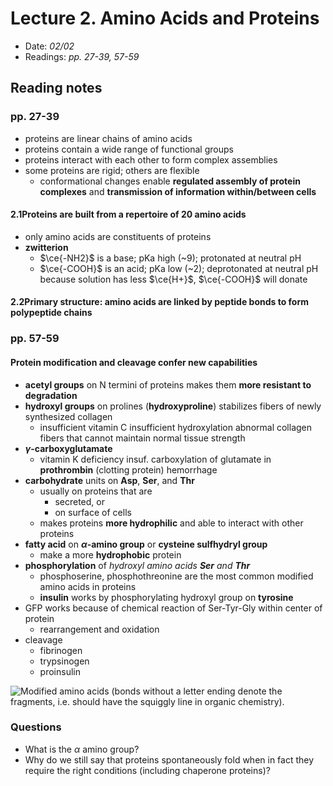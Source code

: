 # Lecture 2. Amino Acids and Proteins

- Date: _02/02_
- Readings: _pp. 27-39, 57-59_

## Reading notes

### pp. 27-39

- proteins are linear chains of amino acids
- proteins contain a wide range of functional groups
- proteins interact with each other to form complex assemblies
- some proteins are rigid; others are flexible
    - conformational changes enable **regulated assembly of protein complexes** and **transmission of information within/between cells**

#### 2.1<SPACE />Proteins are built from a repertoire of 20 amino acids
- only <L /> amino acids are constituents of proteins
- **zwitterion**
    - $\ce{-NH2}$ is a base; pKa high (~9); protonated at neutral pH
    - $\ce{-COOH}$ is an acid; pKa low (~2); deprotonated at neutral pH because solution has less $\ce{H+}$, $\ce{-COOH}$ will donate

#### 2.2<SPACE />Primary structure: amino acids are linked by peptide bonds to form polypeptide chains

### pp. 57-59

#### Protein modification and cleavage confer new capabilities

- **acetyl groups** on N termini of proteins makes them **more resistant to degradation**
- **hydroxyl groups** on prolines (**hydroxyproline**) stabilizes fibers of newly synthesized collagen
    - insufficient vitamin C <RA /> insufficient hydroxylation <RA /> abnormal collagen fibers that cannot maintain normal tissue strength
- **$\gamma$-carboxyglutamate**
    - vitamin K deficiency <RA /> insuf. carboxylation of glutamate in **prothrombin** (clotting protein) <RA /> hemorrhage
- **carbohydrate** units on **Asp**, **Ser**, and **Thr**
    - usually on proteins that are
        - secreted, or
        - on surface of cells
    - makes proteins **more hydrophilic** and able to interact with other proteins
- **fatty acid** on **$\alpha$-amino group** or **cysteine sulfhydryl group**
    - make a more **hydrophobic** protein
- **phosphorylation** of _hydroxyl amino acids **Ser** and **Thr**_
    - phosphoserine, phosphothreonine are the most common modified amino acids in proteins
    - **insulin** works by phosphorylating hydroxyl group on  **tyrosine**
- GFP works because of chemical reaction of Ser-Tyr-Gly within center of protein
    - rearrangement and oxidation
- cleavage
    - fibrinogen
    - trypsinogen
    - proinsulin

![Modified amino acids (bonds without a letter ending denote the fragments, i.e. should have the squiggly line in organic chemistry).](./modifications.png)

### Questions
- What is the $\alpha$ amino group?
- Why do we still say that proteins spontaneously fold when in fact they require the right conditions (including chaperone proteins)?